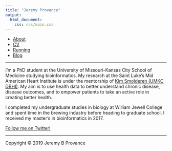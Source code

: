 ```yaml
---
title: "Jeremy Provance"
output: 
  html_document:
    css: css/main.css
---
```

<nav>
  <ul>
	  <li><a href="/">About</a></li>
    <li><a href="/cv">CV</a></li>
		<li><a href="/running">Running</a></li>
    <li><a href="/blog">Blog</a></li>
	</ul>
</nav>

***

I'm a PhD student at the University of Missouri-Kansas City School of Medicine studying bioinformatics. My research at the Saint Luke's Mid American Heart Institute is under the mentorship of [Kim Smolderen (UMKC DBHI)](http://med.umkc.edu/dir/Smolderen-Kim/). My aim is to use health data to better understand chronic disease, disease outcomes, and to empower patients to take an active role in creating better health.

I completed my undergraduate studies in biology at William Jewell College and spent time in the brewing industry before heading to graduate school. I received my master's in bioinformatics in 2017.

[Follow me on Twitter!](https://twitter.com/jeremyprovance)

***

Copyright © 2019 Jeremy B Provance

